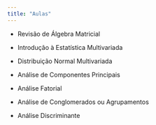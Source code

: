 ```yaml
---
title: "Aulas"
---
```


- Revisão de Álgebra Matricial

- Introdução à Estatística Multivariada

- Distribuição Normal Multivariada

- Análise de Componentes Principais

- Análise Fatorial

- Análise de Conglomerados ou Agrupamentos

- Análise Discriminante
